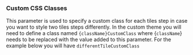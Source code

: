 ### Custom CSS Classes 
This parameter is used to specify a custom class for each tiles step in case you want to style two tiles steps differently. In the custom theme you will need to define a class named `{className}CustomClass` where {`className`} needs to be replaced with the value added to this parameter. For the example below you will have `differentTileCustomClass`